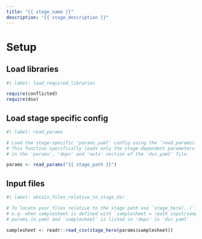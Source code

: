 ```yaml
---
title: "{{ stage_name }}"
description: "{{ stage_description }}"
---
```


# Setup

## Load libraries

```r
#| label: load_required_libraries

require(conflicted)
require(dso)
```

## Load stage specific config

```r
#| label: read_params

# Load the stage-specific 'params.yaml' config using the `read_params(..)` function.
# This function specifically loads only the stage-dependent parameters that are defined
# in the 'params', 'deps' and 'outs' section of the 'dvc.yaml' file.

params <- read_params("{{ stage_path }}")
```

<!--
When modifying the 'dvc.yaml', 'params.in.yaml', or 'params.yaml' files during development,
use the 'reload(params)' function in the console to ensure proper application of the changes
by rebuilding and reloading the configuration.
-->

## Input files

```r
#| label: obtain_files_relative_to_stage_dir

# To locate your files relative to the stage path use `stage_here(..)`.
# e.g. when samplesheet is defined with `samplesheet = !path input/samplesheet.csv` in
# params.in.yaml and `samplesheet` is listed in 'deps' in 'dvc.yaml'

samplesheet <- readr::read_csv(stage_here(params$samplesheet))
```
